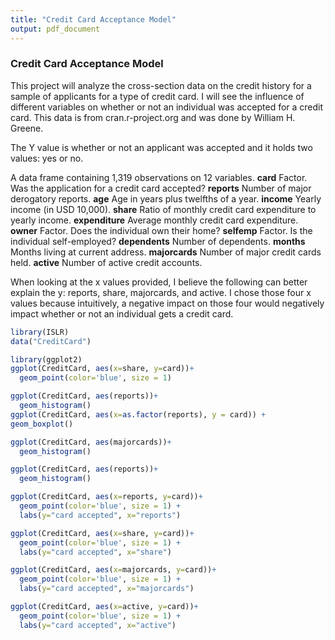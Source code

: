 ```yaml
---
title: "Credit Card Acceptance Model"
output: pdf_document
---
```

<h3> Credit Card Acceptance Model </h3>
This project will analyze the cross-section data on the credit history for a sample of applicants for a type of credit card. I will see the influence of different variables on whether or not an individual was accepted for a credit card. This data is from cran.r-project.org and was done by William H. Greene. 

The Y value is whether or not an applicant was accepted and it holds two values: yes or no. 

A data frame containing 1,319 observations on 12 variables.
**card** Factor. Was the application for a credit card accepted? 
**reports** Number of major derogatory reports.
**age** Age in years plus twelfths of a year.
**income** Yearly income (in USD 10,000).
**share** Ratio of monthly credit card expenditure to yearly income. 
**expenditure** Average monthly credit card expenditure.
**owner** Factor. Does the individual own their home?
**selfemp** Factor. Is the individual self-employed?
**dependents** Number of dependents.
**months** Months living at current address. 
**majorcards** Number of major credit cards held. 
**active** Number of active credit accounts.

When looking at the x values provided, I believe the following can better explain the y: reports, share, majorcards, and active. I chose those four x values because intuitively, a negative impact on those four would negatively impact whether or not an individual gets a credit card. 

```r
library(ISLR)
data("CreditCard")

library(ggplot2)
ggplot(CreditCard, aes(x=share, y=card))+ 
  geom_point(color='blue', size = 1)
```
```r
ggplot(CreditCard, aes(reports))+ 
  geom_histogram()
ggplot(CreditCard, aes(x=as.factor(reports), y = card)) + 
geom_boxplot()
```
```r
ggplot(CreditCard, aes(majorcards))+ 
  geom_histogram()
```

```r
ggplot(CreditCard, aes(reports))+ 
  geom_histogram()
```
```r
ggplot(CreditCard, aes(x=reports, y=card))+ 
  geom_point(color='blue', size = 1) + 
  labs(y="card accepted", x="reports")
```
```r
ggplot(CreditCard, aes(x=share, y=card))+ 
  geom_point(color='blue', size = 1) + 
  labs(y="card accepted", x="share")
```
```r
ggplot(CreditCard, aes(x=majorcards, y=card))+ 
  geom_point(color='blue', size = 1) + 
  labs(y="card accepted", x="majorcards")
```

```r
ggplot(CreditCard, aes(x=active, y=card))+ 
  geom_point(color='blue', size = 1) + 
  labs(y="card accepted", x="active")
```
